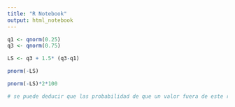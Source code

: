 ```yaml
---
title: "R Notebook"
output: html_notebook
---
```



```r

q1 <- qnorm(0.25)
q3 <- qnorm(0.75)

LS <- q3 + 1.5* (q3-q1)

pnorm(-LS)

pnorm(-LS)*2*100

# se puede deducir que las probabilidad de que un valor fuera de este rango tiene la probabilidad de un 70% de ser outlier

```

